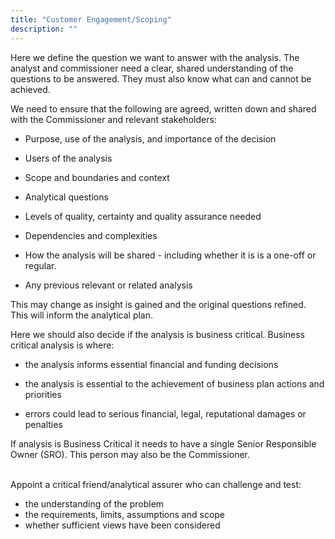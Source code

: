 ```yaml
---
title: "Customer Engagement/Scoping"
description: ""
---
```


Here we define the question we want to answer with the analysis. The analyst and commissioner need a clear, shared understanding of the questions to be answered. They must also know what can and cannot be achieved. 

We need to ensure that the following are agreed, written down and shared with the Commissioner and relevant stakeholders: 
 

- Purpose, use of the analysis, and importance of the decision 

- Users of the analysis 

- Scope and boundaries and context 

- Analytical questions 

- Levels of quality, certainty and quality assurance needed 

- Dependencies and complexities 

- How the analysis will be shared - including whether it is is a one-off or regular.  

- Any previous relevant or related analysis 

This may change as insight is gained and the original questions refined. This will inform the analytical plan. 

Here we should also decide if the analysis is business critical. Business critical analysis is where: 

- the analysis informs essential financial and funding decisions 

- the analysis is essential to the achievement of business plan actions and priorities 

- errors could lead to serious financial, legal, reputational damages or penalties 

If analysis is Business Critical it needs to have a single Senior Responsible Owner (SRO). This person may also be the Commissioner. 

::: {.callout-note title="Scoping Assurance" appearance="minimal" icon=false}
<br>
Appoint a critical friend/analytical assurer who can challenge and test:

- the understanding of the problem
- the requirements, limits, assumptions and scope
- whether sufficient views have been considered

:::
